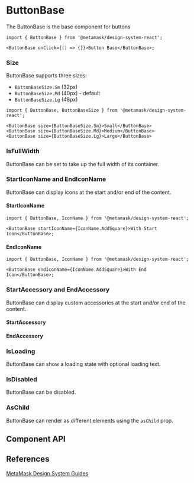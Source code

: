 

<Meta of={ButtonBaseStories} />

# ButtonBase

The ButtonBase is the base component for buttons

<Canvas of={ButtonBaseStories.Default} />

```tsx
import { ButtonBase } from '@metamask/design-system-react';

<ButtonBase onClick={() => {}}>Button Base</ButtonBase>;
```

### Size

ButtonBase supports three sizes:

- `ButtonBaseSize.Sm` (32px)
- `ButtonBaseSize.Md` (40px) - default
- `ButtonBaseSize.Lg` (48px)

<Canvas of={ButtonBaseStories.Size} />

```tsx
import { ButtonBase, ButtonBaseSize } from '@metamask/design-system-react';

<ButtonBase size={ButtonBaseSize.Sm}>Small</ButtonBase>
<ButtonBase size={ButtonBaseSize.Md}>Medium</ButtonBase>
<ButtonBase size={ButtonBaseSize.Lg}>Large</ButtonBase>
```

### IsFullWidth

ButtonBase can be set to take up the full width of its container.

<Canvas of={ButtonBaseStories.IsFullWidth} />

### StartIconName and EndIconName

ButtonBase can display icons at the start and/or end of the content.

#### StartIconName

<Canvas of={ButtonBaseStories.StartIconName} />

```tsx
import { ButtonBase, IconName } from '@metamask/design-system-react';

<ButtonBase startIconName={IconName.AddSquare}>With Start Icon</ButtonBase>;
```

#### EndIconName

<Canvas of={ButtonBaseStories.EndIconName} />

```tsx
import { ButtonBase, IconName } from '@metamask/design-system-react';

<ButtonBase endIconName={IconName.AddSquare}>With End Icon</ButtonBase>;
```

### StartAccessory and EndAccessory

ButtonBase can display custom accessories at the start and/or end of the content.

#### StartAccessory

<Canvas of={ButtonBaseStories.StartAccessory} />

#### EndAccessory

<Canvas of={ButtonBaseStories.EndAccessory} />

### IsLoading

ButtonBase can show a loading state with optional loading text.

<Canvas of={ButtonBaseStories.IsLoading} />

### IsDisabled

ButtonBase can be disabled.

<Canvas of={ButtonBaseStories.IsDisabled} />

### AsChild

ButtonBase can render as different elements using the `asChild` prop.

<Canvas of={ButtonBaseStories.AsChild} />

## Component API

<Controls of={ButtonBaseStories.Default} />

## References

[MetaMask Design System Guides](https://www.notion.so/MetaMask-Design-System-Guides-Design-f86ecc914d6b4eb6873a122b83c12940)
